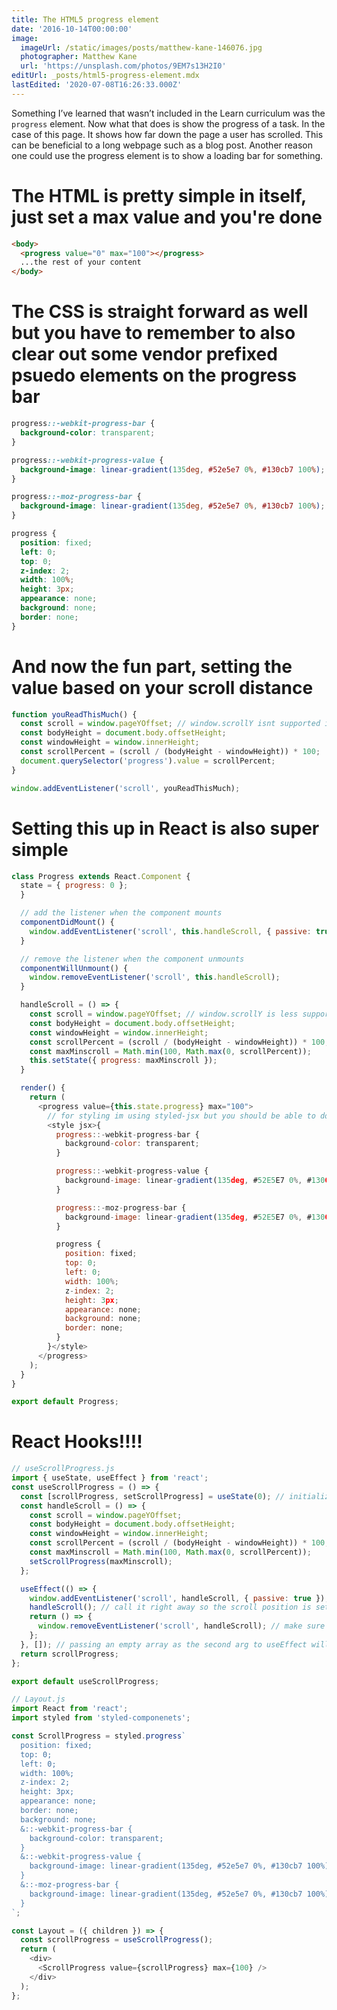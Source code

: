 ```yaml
---
title: The HTML5 progress element
date: '2016-10-14T00:00:00'
image:
  imageUrl: /static/images/posts/matthew-kane-146076.jpg
  photographer: Matthew Kane
  url: 'https://unsplash.com/photos/9EM7s13H2I0'
editUrl: _posts/html5-progress-element.mdx
lastEdited: '2020-07-08T16:26:33.000Z'
---
```


Something I’ve learned that wasn’t included in the Learn curriculum was the
`progress` element. Now what that does is show the progress of a task. In the
case of this page. It shows how far down the page a user has scrolled. This can
be beneficial to a long webpage such as a blog post. Another reason one could
use the progress element is to show a loading bar for something.

# The HTML is pretty simple in itself, just set a max value and you're done

```html
<body>
  <progress value="0" max="100"></progress>
  ...the rest of your content
</body>
```

# The CSS is straight forward as well but you have to remember to also clear out some vendor prefixed psuedo elements on the progress bar

```css
progress::-webkit-progress-bar {
  background-color: transparent;
}

progress::-webkit-progress-value {
  background-image: linear-gradient(135deg, #52e5e7 0%, #130cb7 100%);
}

progress::-moz-progress-bar {
  background-image: linear-gradient(135deg, #52e5e7 0%, #130cb7 100%);
}

progress {
  position: fixed;
  left: 0;
  top: 0;
  z-index: 2;
  width: 100%;
  height: 3px;
  appearance: none;
  background: none;
  border: none;
}
```

# And now the fun part, setting the value based on your scroll distance

```javascript
function youReadThisMuch() {
  const scroll = window.pageYOffset; // window.scrollY isnt supported in IE
  const bodyHeight = document.body.offsetHeight;
  const windowHeight = window.innerHeight;
  const scrollPercent = (scroll / (bodyHeight - windowHeight)) * 100;
  document.querySelector('progress').value = scrollPercent;
}

window.addEventListener('scroll', youReadThisMuch);
```

# Setting this up in React is also super simple

```javascript
class Progress extends React.Component {
  state = { progress: 0 };
  }

  // add the listener when the component mounts
  componentDidMount() {
    window.addEventListener('scroll', this.handleScroll, { passive: true });
  }

  // remove the listener when the component unmounts
  componentWillUnmount() {
    window.removeEventListener('scroll', this.handleScroll);
  }

  handleScroll = () => {
    const scroll = window.pageYOffset; // window.scrollY is less supported
    const bodyHeight = document.body.offsetHeight;
    const windowHeight = window.innerHeight;
    const scrollPercent = (scroll / (bodyHeight - windowHeight)) * 100;
    const maxMinscroll = Math.min(100, Math.max(0, scrollPercent));
    this.setState({ progress: maxMinscroll });
  }

  render() {
    return (
      <progress value={this.state.progress} max="100">
        // for styling im using styled-jsx but you should be able to do the same with another css-in-js method
        <style jsx>{
          progress::-webkit-progress-bar {
            background-color: transparent;
          }

          progress::-webkit-progress-value {
            background-image: linear-gradient(135deg, #52E5E7 0%, #130CB7 100%);
          }

          progress::-moz-progress-bar {
            background-image: linear-gradient(135deg, #52E5E7 0%, #130CB7 100%);
          }

          progress {
            position: fixed;
            top: 0;
            left: 0;
            width: 100%;
            z-index: 2;
            height: 3px;
            appearance: none;
            background: none;
            border: none;
          }
        }</style>
      </progress>
    );
  }
}

export default Progress;
```

# React Hooks!!!!

```javascript
// useScrollProgress.js
import { useState, useEffect } from 'react';
const useScrollProgress = () => {
  const [scrollProgress, setScrollProgress] = useState(0); // initialize the value
  const handleScroll = () => {
    const scroll = window.pageYOffset;
    const bodyHeight = document.body.offsetHeight;
    const windowHeight = window.innerHeight;
    const scrollPercent = (scroll / (bodyHeight - windowHeight)) * 100;
    const maxMinscroll = Math.min(100, Math.max(0, scrollPercent));
    setScrollProgress(maxMinscroll);
  };

  useEffect(() => {
    window.addEventListener('scroll', handleScroll, { passive: true });
    handleScroll(); // call it right away so the scroll position is set on page refresh
    return () => {
      window.removeEventListener('scroll', handleScroll); // make sure to remove the listener on umount
    };
  }, []); // passing an empty array as the second arg to useEffect will make sure this code is only run on mount
  return scrollProgress;
};

export default useScrollProgress;
```

```javascript
// Layout.js
import React from 'react';
import styled from 'styled-componenets';

const ScrollProgress = styled.progress`
  position: fixed;
  top: 0;
  left: 0;
  width: 100%;
  z-index: 2;
  height: 3px;
  appearance: none;
  border: none;
  background: none;
  &::-webkit-progress-bar {
    background-color: transparent;
  }
  &::-webkit-progress-value {
    background-image: linear-gradient(135deg, #52e5e7 0%, #130cb7 100%);
  }
  &::-moz-progress-bar {
    background-image: linear-gradient(135deg, #52e5e7 0%, #130cb7 100%);
  }
`;

const Layout = ({ children }) => {
  const scrollProgress = useScrollProgress();
  return (
    <div>
      <ScrollProgress value={scrollProgress} max={100} />
    </div>
  );
};
```

